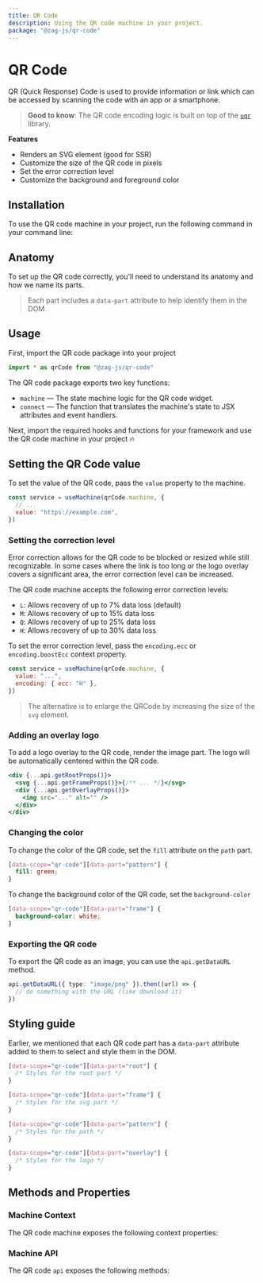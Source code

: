 ```yaml
---
title: QR Code
description: Using the QR code machine in your project.
package: "@zag-js/qr-code"
---
```


# QR Code

QR (Quick Response) Code is used to provide information or link which can be
accessed by scanning the code with an app or a smartphone.

> **Good to know**: The QR code encoding logic is built on top of the
> [`uqr`](https://github.com/unjs/uqr) library.

<Resources pkg="@zag-js/qr-code" />

<Showcase id="QRCode" />

**Features**

- Renders an SVG element (good for SSR)
- Customize the size of the QR code in pixels
- Set the error correction level
- Customize the background and foreground color

## Installation

To use the QR code machine in your project, run the following command in your
command line:

<CodeSnippet id="qr-code/installation.mdx" />

## Anatomy

To set up the QR code correctly, you'll need to understand its anatomy and how
we name its parts.

> Each part includes a `data-part` attribute to help identify them in the DOM.

<Anatomy id="qr-code" />

## Usage

First, import the QR code package into your project

```jsx
import * as qrCode from "@zag-js/qr-code"
```

The QR code package exports two key functions:

- `machine` — The state machine logic for the QR code widget.
- `connect` — The function that translates the machine's state to JSX attributes
  and event handlers.

Next, import the required hooks and functions for your framework and use the QR
code machine in your project 🔥

<CodeSnippet id="qr-code/usage.mdx" />

## Setting the QR Code value

To set the value of the QR code, pass the `value` property to the machine.

```jsx {3}
const service = useMachine(qrCode.machine, {
  // ...
  value: "https://example.com",
})
```

### Setting the correction level

Error correction allows for the QR code to be blocked or resized while still
recognizable. In some cases where the link is too long or the logo overlay
covers a significant area, the error correction level can be increased.

The QR code machine accepts the following error correction levels:

- `L`: Allows recovery of up to 7% data loss (default)
- `M`: Allows recovery of up to 15% data loss
- `Q`: Allows recovery of up to 25% data loss
- `H`: Allows recovery of up to 30% data loss

To set the error correction level, pass the `encoding.ecc` or
`encoding.boostEcc` context property.

```jsx {3}
const service = useMachine(qrCode.machine, {
  value: "...",
  encoding: { ecc: "H" },
})
```

> The alternative is to enlarge the QRCode by increasing the size of the `svg`
> element.

### Adding an overlay logo

To add a logo overlay to the QR code, render the image part. The logo will be
automatically centered within the QR code.

```jsx {3}
<div {...api.getRootProps()}>
  <svg {...api.getFrameProps()}>{/** ... */}</svg>
  <div {...api.getOverlayProps()}>
    <img src="..." alt="" />
  </div>
</div>
```

### Changing the color

To change the color of the QR code, set the `fill` attribute on the `path` part.

```css
[data-scope="qr-code"][data-part="pattern"] {
  fill: green;
}
```

To change the background color of the QR code, set the `background-color`

```css
[data-scope="qr-code"][data-part="frame"] {
  background-color: white;
}
```

### Exporting the QR code

To export the QR code as an image, you can use the `api.getDataURL` method.

```ts
api.getDataURL({ type: "image/png" }).then((url) => {
  // do something with the URL (like download it)
})
```

## Styling guide

Earlier, we mentioned that each QR code part has a `data-part` attribute added
to them to select and style them in the DOM.

```css
[data-scope="qr-code"][data-part="root"] {
  /* Styles for the root part */
}

[data-scope="qr-code"][data-part="frame"] {
  /* Styles for the svg part */
}

[data-scope="qr-code"][data-part="pattern"] {
  /* Styles for the path */
}

[data-scope="qr-code"][data-part="overlay"] {
  /* Styles for the logo */
}
```

## Methods and Properties

### Machine Context

The QR code machine exposes the following context properties:

<ContextTable name="qr-code" />

### Machine API

The QR code `api` exposes the following methods:

<ApiTable name="qr-code" />
